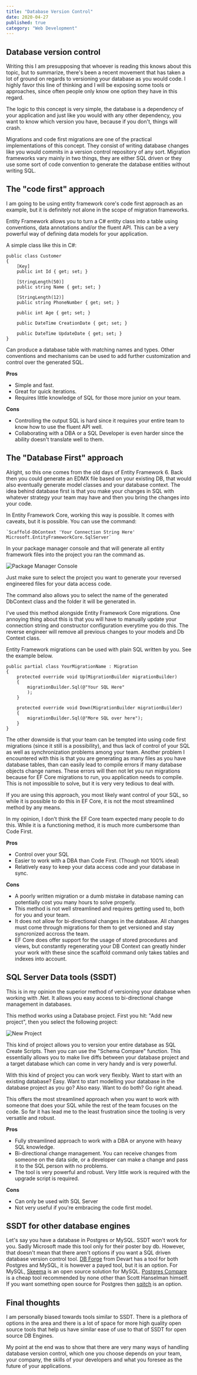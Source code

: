 ```yaml
---
title: "Database Version Control"
date: 2020-04-27
published: true
category: "Web Development"
---
```



## Database version control

Writing this I am presupposing that whoever is reading this knows about this topic, but to summarize, there's been a recent movement that has taken a lot of ground on regards to versioning your database as you would code. I highly favor this line of thinking and I will be exposing some tools or approaches, since often people only know one option they have in this regard.

The logic to this concept is very simple, the database is a dependency of your application and just like you would with any other dependency, you want to know which version you have, because if you don't, things will crash.

Migrations and code first migrations are one of the practical implementations of this concept. They consist of writing database changes like you would commits in a version control repository of any sort. Migration frameworks vary mainly in two things, they are either SQL driven or they use some sort of code convention to generate the database entities without writing SQL.

## The "code first" approach

I am going to be using entity framework core's code first approach as an example, but it is definitely not alone in the scope of migration frameworks.

Entity Framework allows you to turn a C# entity class into a table using conventions, data annotations and/or the fluent API. This can be a very powerful way of defining data models for your application.

A simple class like this in C#:
   
    public class Customer
    {
        [Key]
        public int Id { get; set; }

        [StringLength(50)]
        public string Name { get; set; }

        [StringLength(12)]
        public string PhoneNumber { get; set; }

        public int Age { get; set; }

        public DateTime CreationDate { get; set; }

        public DateTime UpdateDate { get; set; }
    }

Can produce a database table with matching names and types. Other conventions and mechanisms can be used to add further customization and control over the generated SQL. 

**Pros**

* Simple and fast.
* Great for quick iterations.
* Requires little knowledge of SQL for those more junior on your team.

**Cons**

* Controlling the output SQL is hard since it requires your entire team to know how to use the fluent API well.
* Collaborating with a DBA or a SQL Developer is even harder since the ability doesn't translate well to them.

## The "Database First" approach

Alright, so this one comes from the old days of Entity Framework 6. Back then you could generate an EDMX file based on your existing DB, that would also eventually generate model classes and your database context.
The idea behind database first is that you make your changes in SQL with whatever strategy your team may have and then you bring the changes into your code.

In Entity Framework Core, working this way is possible. It comes with caveats, but it is possible. You can use the command:

    `Scaffold-DbContext 'Your Connection String Here' Microsoft.EntityFrameworkCore.SqlServer`

In your package manager console and that will generate all entity framework files into the project you ran the command as.

![Package Manager Console](./default-project.PNG)

Just make sure to select the project you want to generate your reversed engineered files for your data access code.

The command also allows you to select the name of the generated DbContext class and the folder it will be generated in.

I've used this method alongside Entity Framework Core migrations. One annoying thing about this is that you will have to manually update your connection string and constructor configuration everytime you do this. The reverse engineer will remove all previous changes to your models and Db Context class.

Entity Framework migrations can be used with plain SQL written by you. See the example below.

    public partial class YourMigrationName : Migration
    {
        protected override void Up(MigrationBuilder migrationBuilder)
        {
            migrationBuilder.Sql(@"Your SQL Here"
            );
        }

        protected override void Down(MigrationBuilder migrationBuilder)
        {
            migrationBuilder.Sql(@"More SQL over here");
        }
    }

The other downside is that your team can be tempted into using code first migrations (since it still is a possibility), and thus lack of control of your SQL as well as synchronization problems among your team. Another problem I encountered with this is that you are generating as many files as you have database tables, than can easily lead to compile errors if many database objects change names. These errors will then not let you run migrations because for EF Core migrations to run, you application needs to compile. This is not impossible to solve, but it is very very tedious to deal with.

If you are using this approach, you most likely want control of your SQL, so while it is possible to do this in EF Core, it is not the most streamlined method by any means.

In my opinion, I don't think the EF Core team expected many people to do this. While it is a functioning method, it is much more cumbersome than Code First.

**Pros**

* Control over your SQL
* Easier to work with a DBA than Code First. (Though not 100% ideal)
* Relatively easy to keep your data access code and your database in sync.

**Cons**

* A poorly written migration or a dumb mistake in database naming can potentially cost you many hours to solve properly.
* This method is not well streamlined and requires getting used to, both for you and your team.
* It does not allow for bi-directional changes in the database. All changes must come through migrations for them to get versioned and stay syncronized accross the team.
* EF Core does offer support for the usage of stored procedures and views, but constantly regenerating your DB Context can greatly hinder your work with these since the scaffold command only takes tables and indexes into account.

## SQL Server Data tools (SSDT)

This is in my opinion the superior method of versioning your database when working with .Net. It allows you easy access to bi-directional change management in databases.

This method works using a Database project. First you hit: "Add new project", then you select the following project:

![New Project](./database-project.PNG)

This kind of project allows you to version your entire database as SQL Create Scripts. Then you can use the "Schema Compare" function. This essentially allows you to make live diffs between your database project and a target database which can come in very handy and is very powerful.

With this kind of project you can work very flexibly. Want to start with an existing database? Easy. Want to start modelling your database in the database project as you go? Also easy. Want to do both? Go right ahead.

This offers the most streamlined approach when you want to work with someone that does your SQL while the rest of the team focuses on the code. So far it has lead me to the least frustration since the tooling is very versatile and robust.

**Pros**

* Fully streamlined approach to work with a DBA or anyone with heavy SQL knowledge.
* Bi-directional change management. You can receive changes from someone on the data side, or a developer can make a change and pass it to the SQL person with no problems.
* The tool is very powerful and robust. Very little work is required with the upgrade script is required.

**Cons**

* Can only be used with SQL Server
* Not very useful if you're embracing the code first model.

## SSDT for other database engines

Let's say you have a database in Postgres or MySQL. SSDT won't work for you. Sadly Microsoft made this tool only for their poster boy db. However, that doesn't mean that there aren't options if you want a SQL driven database version control tool. <a href="https://www.devart.com/">DB Forge</a> from Devart has a tool for both Postgres and MySQL, it is however a payed tool, but it is an option. For MySQL, <a href="https://github.com/skeema/skeema">Skeema</a> is an open source solution for MySQL. <a href="https://www.postgrescompare.com/">Postgres Compare</a> is a cheap tool recommended by none other than Scott Hanselman himself. If you want something open source for Postgres then <a href="https://metacpan.org/pod/sqitchtutorial">sqitch</a> is an option.

## Final thoughts

I am personally biased towards tools similar to SSDT. There is a plethora of options in the area and there is a lot of space for more high quality open source tools that help us have similar ease of use to that of SSDT for open source DB Engines.

My point at the end was to show that there are very many ways of handling database version control, which one you choose depends on your team, your company, the skills of your developers and what you foresee as the future of your applications.